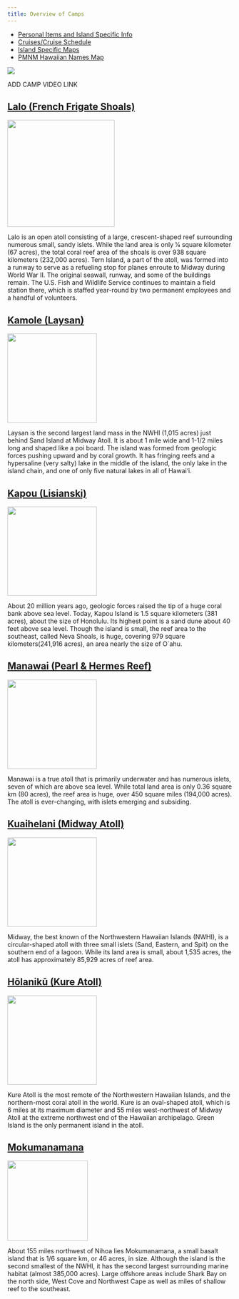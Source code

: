 ```yaml
---
title: Overview of Camps
---
```

-   [Personal Items and Island Specific Info](https://docs.google.com/document/d/1erMyXFjss5YYpeR4hi5D8_bPJoCjgndxFZOyxBdbgKA/edit?usp=sharing){.external target="_blank"}
-   [Cruises/Cruise Schedule](https://docs.google.com/spreadsheets/d/153jotShaMERiNy9uUIzngoRGeViB-CU4soD7FutxyYo/edit?usp=sharing){.external target="_blank"}
-   [Island Specific Maps](https://docs.google.com/document/d/1K2A754c0zdEeeMmONt6iPCu3e_G6n55XjQSAMxXwy1M/edit?usp=sharing){.external target="_blank"}
-   [PMNM Hawaiian Names Map](https://drive.google.com/file/d/1Ltd7Y8X53vzwnUb6At4Lf9lCoLGoAPh2/view?usp=sharing){.external target="_blank"}

![](images/PMNM_Map.jpg)

ADD CAMP VIDEO LINK

## [Lalo (French Frigate Shoals)](https://www.papahanaumokuakea.gov/visit/ffs.html){.external target="_blank"}

![](images/Lalo.jpg){width=200, height=240}

Lalo is an open atoll consisting of a large, crescent-shaped reef surrounding numerous small, sandy islets. While the land area is only 1⁄4 square kilometer (67 acres), the total coral reef area of the shoals is over 938 square kilometers (232,000 acres). Tern Island, a part of the atoll, was formed into a runway to serve as a refueling stop for planes enroute to Midway during World War II. The original seawall, runway, and some of the buildings remain. The U.S. Fish and Wildlife Service continues to maintain a field station there, which is staffed year-round by two permanent employees and a handful of volunteers.

## [Kamole (Laysan)](https://www.papahanaumokuakea.gov/visit/laysan.html){.external target="_blank"}

![](images/Laysan.jpg){width=260, height=200}

Laysan is the second largest land mass in the NWHI (1,015 acres) just behind Sand Island at Midway Atoll. It is about 1 mile wide and 1-1/2 miles long and shaped like a poi board. The island was formed from geologic forces pushing upward and by coral growth. It has fringing reefs and a hypersaline (very salty) lake in the middle of the island, the only lake in the island chain, and one of only five natural lakes in all of Hawai‘i.

## [Kapou (Lisianski)](https://www.papahanaumokuakea.gov/visit/lis.html){.external target="_blank"}

![](images/Lisianski.jpg){width=260, height=200}

About 20 million years ago, geologic forces raised the tip of a huge coral bank above sea level. Today, Kapou Island is 1.5 square kilometers (381 acres), about the size of Honolulu. Its highest point is a sand dune about 40 feet above sea level. Though the island is small, the reef area to the southeast, called Neva Shoals, is huge, covering 979 square kilometers(241,916 acres), an area nearly the size of O`ahu.

## [Manawai (Pearl & Hermes Reef)](https://www.papahanaumokuakea.gov/visit/pearl.html){.external target="_blank"}

![](images/Pearl_hermes.png){width=260, height=200}

Manawai is a true atoll that is primarily underwater and has numerous islets, seven of which are above sea level. While total land area is only 0.36 square km (80 acres), the reef area is huge, over 450 square miles (194,000 acres). The atoll is ever-changing, with islets emerging and subsiding.

## [Kuaihelani (Midway Atoll)](https://www.papahanaumokuakea.gov/visit/midway.html){.external target="_blank"}

![](images/Midway.jpg){width=260, height=200}

Midway, the best known of the Northwestern Hawaiian Islands (NWHI), is a circular-shaped atoll with three small islets (Sand, Eastern, and Spit) on the southern end of a lagoon. While its land area is small, about 1,535 acres, the atoll has approximately 85,929 acres of reef area.

## [Hōlanikū (Kure Atoll)](https://www.papahanaumokuakea.gov/visit/kure.html){.external target="_blank"}

![](images/Kure.png){width=260, height=200}

Kure Atoll is the most remote of the Northwestern Hawaiian Islands, and the northern-most coral atoll in the world. Kure is an oval-shaped atoll, which is 6 miles at its maximum diameter and 55 miles west-northwest of Midway Atoll at the extreme northwest end of the Hawaiian archipelago. Green Island is the only permanent island in the atoll. 

## [Mokumanamana](https://www.papahanaumokuakea.gov/visit/moku.html){.external target="_blank"}

![](images/Neckerisland.jpg){width=300, height=180}

About 155 miles northwest of Nihoa lies Mokumanamana, a small basalt island that is 1/6 square km, or 46 acres, in size. Although the island is the second smallest of the NWHI, it has the second largest surrounding marine habitat (almost 385,000 acres). Large offshore areas include Shark Bay on the north side, West Cove and Northwest Cape as well as miles of shallow reef to the southeast.
